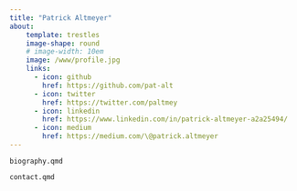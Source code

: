 ```yaml
---
title: "Patrick Altmeyer"
about: 
    template: trestles
    image-shape: round
    # image-width: 10em
    image: /www/profile.jpg
    links:
      - icon: github
        href: https://github.com/pat-alt
      - icon: twitter
        href: https://twitter.com/paltmey
      - icon: linkedin
        href: https://www.linkedin.com/in/patrick-altmeyer-a2a25494/
      - icon: medium
        href: https://medium.com/\@patrick.altmeyer
---
```


```.include
biography.qmd
```

```.include
contact.qmd
```